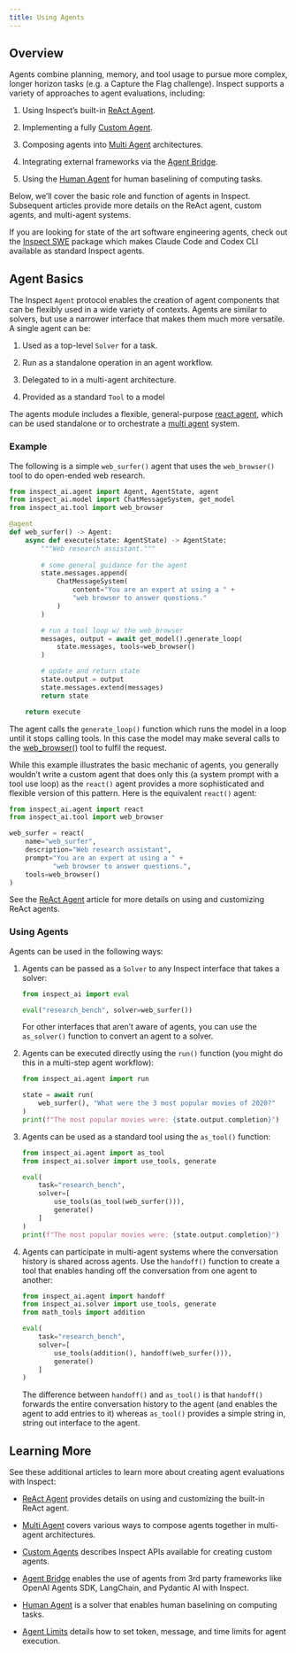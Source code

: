 ```yaml
---
title: Using Agents
---
```


## Overview

Agents combine planning, memory, and tool usage to pursue more complex, longer horizon tasks (e.g. a Capture the Flag challenge). Inspect supports a variety of approaches to agent evaluations, including:

1.  Using Inspect's built-in [ReAct Agent](react-agent.qmd).

2.  Implementing a fully [Custom Agent](agent-custom.qmd).

3.  Composing agents into [Multi Agent](multi-agent.qmd) architectures.

4.  Integrating external frameworks via the [Agent Bridge](agent-bridge.qmd).

5.  Using the [Human Agent](human-agent.qmd) for human baselining of computing tasks.

Below, we'll cover the basic role and function of agents in Inspect. Subsequent articles provide more details on the ReAct agent, custom agents, and multi-agent systems.

If you are looking for state of the art software engineering agents, check out the [Inspect SWE](https://meridianlabs-ai.github.io/inspect_swe/) package which makes Claude Code and Codex CLI available as standard Inspect agents. 


## Agent Basics

The Inspect `Agent` protocol enables the creation of agent components that can be flexibly used in a wide variety of contexts. Agents are similar to solvers, but use a narrower interface that makes them much more versatile. A single agent can be:

1.  Used as a top-level `Solver` for a task.

2.  Run as a standalone operation in an agent workflow.

3.  Delegated to in a multi-agent architecture.

4.  Provided as a standard `Tool` to a model

The agents module includes a flexible, general-purpose [react agent](react-agent.qmd), which can be used standalone or to orchestrate a [multi agent](#multi-agent) system.

### Example

The following is a simple `web_surfer()` agent that uses the `web_browser()` tool to do open-ended web research.

``` python
from inspect_ai.agent import Agent, AgentState, agent
from inspect_ai.model import ChatMessageSystem, get_model
from inspect_ai.tool import web_browser

@agent
def web_surfer() -> Agent:
    async def execute(state: AgentState) -> AgentState:
        """Web research assistant."""
      
        # some general guidance for the agent
        state.messages.append(
            ChatMessageSystem(
                content="You are an expert at using a " + 
                "web browser to answer questions."
            )
        )

        # run a tool loop w/ the web_browser 
        messages, output = await get_model().generate_loop(
            state.messages, tools=web_browser()
        )

        # update and return state
        state.output = output
        state.messages.extend(messages)
        return state

    return execute
```

The agent calls the `generate_loop()` function which runs the model in a loop until it stops calling tools. In this case the model may make several calls to the [web_browser()](https://inspect.aisi.org.uk/reference/inspect_ai.tool.html#web_browser) tool to fulfil the request.

While this example illustrates the basic mechanic of agents, you generally wouldn't write a custom agent that does only this (a system prompt with a tool use loop) as the `react()` agent provides a more sophisticated and flexible version of this pattern. Here is the equivalent `react()` agent:

``` python
from inspect_ai.agent import react
from inspect_ai.tool import web_browser

web_surfer = react(
    name="web_surfer",
    description="Web research assistant",
    prompt="You are an expert at using a " + 
           "web browser to answer questions.",
    tools=web_browser()   
)
```

See the [ReAct Agent](react-agent.qmd) article for more details on using and customizing ReAct agents.

### Using Agents {#using-agents}

Agents can be used in the following ways:

1.  Agents can be passed as a `Solver` to any Inspect interface that takes a solver:

    ``` python
    from inspect_ai import eval

    eval("research_bench", solver=web_surfer())
    ```

    For other interfaces that aren't aware of agents, you can use the `as_solver()` function to convert an agent to a solver.

2.  Agents can be executed directly using the `run()` function (you might do this in a multi-step agent workflow):

    ``` python
    from inspect_ai.agent import run

    state = await run(
        web_surfer(), "What were the 3 most popular movies of 2020?"
    )
    print(f"The most popular movies were: {state.output.completion}")
    ```


3.  Agents can be used as a standard tool using the `as_tool()` function:

    ``` python
    from inspect_ai.agent import as_tool
    from inspect_ai.solver import use_tools, generate

    eval(
        task="research_bench", 
        solver=[
            use_tools(as_tool(web_surfer())),
            generate()
        ]
    )
    print(f"The most popular movies were: {state.output.completion}")
    ```

4.  Agents can participate in multi-agent systems where the conversation history is shared across agents. Use the `handoff()` function to create a tool that enables handing off the conversation from one agent to another:

    ``` python
    from inspect_ai.agent import handoff
    from inspect_ai.solver import use_tools, generate
    from math_tools import addition

    eval(
        task="research_bench", 
        solver=[
            use_tools(addition(), handoff(web_surfer())),
            generate()
        ]
    )
    ```

    The difference between `handoff()` and `as_tool()` is that `handoff()` forwards the entire conversation history to the agent (and enables the agent to add entries to it) whereas `as_tool()` provides a simple string in, string out interface to the agent.



## Learning More

See these additional articles to learn more about creating agent evaluations with Inspect:

-   [ReAct Agent](react-agent.qmd) provides details on using and customizing the built-in ReAct agent.

-   [Multi Agent](multi-agent.qmd) covers various ways to compose agents together in multi-agent architectures.

-   [Custom Agents](agent-custom.qmd) describes Inspect APIs available for creating custom agents.

-   [Agent Bridge](agent-bridge.qmd) enables the use of agents from 3rd party frameworks like OpenAI Agents SDK, LangChain, and Pydantic AI with Inspect.

-   [Human Agent](human-agent.qmd) is a solver that enables human baselining on computing tasks.

-   [Agent Limits](agent-custom.qmd#agent-limits) details how to set token, message, and time limits for agent execution.


